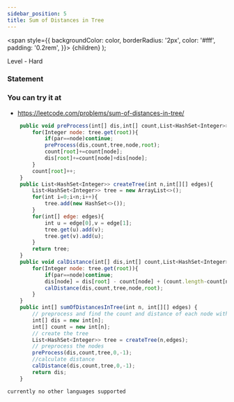```yaml
---
sidebar_position: 5
title: Sum of Distances in Tree
---
```



  <span
    style={{
      backgroundColor: color,
      borderRadius: '2px',
      color: '#fff',
      padding: '0.2rem',
    }}>
    {children}
  </span>
);

Level - <Highlight color="#cc0000">Hard</Highlight>

### Statement

> 

### You can try it at

- https://leetcode.com/problems/sum-of-distances-in-tree/

<Tabs>
<TabItem value="java" label="Java">

```js
    public void preProcess(int[] dis,int[] count,List<HashSet<Integer>> tree,int root,int par){
        for(Integer node: tree.get(root)){
            if(par==node)continue;
            preProcess(dis,count,tree,node,root);
            count[root]+=count[node];
            dis[root]+=count[node]+dis[node];
        }
        count[root]++;
    }
    public List<HashSet<Integer>> createTree(int n,int[][] edges){
        List<HashSet<Integer>> tree = new ArrayList<>();
        for(int i=0;i<n;i++){
            tree.add(new HashSet<>());
        }
        for(int[] edge: edges){
            int u = edge[0],v = edge[1];
            tree.get(u).add(v);
            tree.get(v).add(u);
        }
        return tree;
    }
    public void calDistance(int[] dis,int[] count,List<HashSet<Integer>> tree,int root,int par){
        for(Integer node: tree.get(root)){
            if(par==node)continue;
            dis[node] = dis[root] - count[node] + (count.length-count[node]);
            calDistance(dis,count,tree,node,root);
        }
    }
    public int[] sumOfDistancesInTree(int n, int[][] edges) {
        // preprocess and find the count and distance of each node with there sub nodes
        int[] dis = new int[n];
        int[] count = new int[n];
        // create the tree
        List<HashSet<Integer>> tree = createTree(n,edges);
        // preprocess the nodes
        preProcess(dis,count,tree,0,-1);
        //calculate distance
        calDistance(dis,count,tree,0,-1);
        return dis;
    }

```

</TabItem>

<TabItem value="other" label="Other">

```
currently no other languages supported
```

</TabItem>

</Tabs>
